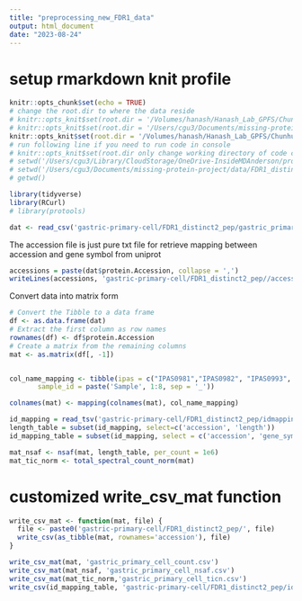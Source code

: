 ```yaml
---
title: "preprocessing_new_FDR1_data"
output: html_document
date: "2023-08-24"
---
```



# setup rmarkdown knit profile
```r
knitr::opts_chunk$set(echo = TRUE)
# change the root.dir to where the data reside
# knitr::opts_knit$set(root.dir = '/Volumes/hanash/Hanash_Lab_GPFS/Chunhui/missing-protein-project-full-data')
# knitr::opts_knit$set(root.dir = '/Users/cgu3/Documents/missing-protein-project/data/FDR1_distinct2_pep')
knitr::opts_knit$set(root.dir = '/Volumes/hanash/Hanash_Lab_GPFS/Chunhui/missing protien project manuscript/missing-protein-project-data')
# run following line if you need to run code in console
# knitr::opts_knit$set(root.dir only change working directory of code chucks not code directly running in console
# setwd('/Users/cgu3/Library/CloudStorage/OneDrive-InsideMDAnderson/proteomics/missing protien project manuscript/missing-protein-project-data')
# setwd('/Users/cgu3/Documents/missing-protein-project/data/FDR1_distinct2_pep')
# getwd()
```


```r
library(tidyverse)
library(RCurl)
# library(protools)
```


```r
dat <- read_csv('gastric-primary-cell/FDR1_distinct2_pep/gastric_primary_cell_final_peptide_uniquespc2-noisoform_Summary.csv')
```

The accession file is just pure txt file for retrieve mapping between accession 
and gene symbol from uniprot
```r
accessions = paste(dat$protein.Accession, collapse = ',')
writeLines(accessions, 'gastric-primary-cell/FDR1_distinct2_pep//accessions.txt')
```




Convert data into matrix form
```r
# Convert the Tibble to a data frame
df <- as.data.frame(dat)
# Extract the first column as row names
rownames(df) <- df$protein.Accession
# Create a matrix from the remaining columns
mat <- as.matrix(df[, -1])


col_name_mapping <- tibble(ipas = c("IPAS0981","IPAS0982", "IPAS0993", "IPAS0995", "IPAS0999", "IPAS7100", "IPAS7103", "IPAS7105"),
       sample_id = paste('Sample', 1:8, sep = '_'))

colnames(mat) <- mapping(colnames(mat), col_name_mapping)
```


```r
id_mapping = read_tsv('gastric-primary-cell/FDR1_distinct2_pep/idmapping.tsv', col_names = c('accession', 'entry', 'gene_symbol', 'length'), skip=1)
length_table = subset(id_mapping, select=c('accession', 'length'))
id_mapping_table = subset(id_mapping, select = c('accession', 'gene_symbol'))
```



```r
mat_nsaf <- nsaf(mat, length_table, per_count = 1e6)
mat_tic_norm <- total_spectral_count_norm(mat)
```

# customized write_csv_mat function
```r
write_csv_mat <- function(mat, file) {
  file <- paste0('gastric-primary-cell/FDR1_distinct2_pep/', file)
  write_csv(as_tibble(mat, rownames='accession'), file)
}
```


```r
write_csv_mat(mat, 'gastric_primary_cell_count.csv')
write_csv_mat(mat_nsaf, 'gastric_primary_cell_nsaf.csv')
write_csv_mat(mat_tic_norm,'gastric_primary_cell_ticn.csv')
write_csv(id_mapping_table, 'gastric-primary-cell/FDR1_distinct2_pep/id_mapping_table.csv')
```

